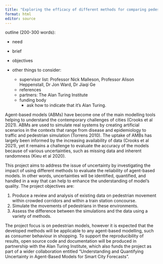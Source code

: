 ```yaml
---
title: "Exploring the efficacy of different methods for comparing pedestrian simulations against empirical data"
format: html
editor: source
---
```


outline (200-300 words):

-   need

-   brief

-   objectives

-   other things to consider:

    -   supervisor list: Professor Nick Malleson, Professor Alison Heppenstall, Dr Jon Ward, Dr Jiaqi Ge
    -   references
    -   partners: The Alan Turing Institute
    -   funding body
        -   ask how to indicate that it's Alan Turing.

Agent-based models (ABMs) have become one of the main modelling tools helping to understand the contemporary challenges of cities (Crooks et al 2021). ABMs are used to simulate real systems by creating artificial scenarios in the contexts that range from disease and epidemiology to traffic and pedestrian simulation (Torrens 2010). The uptake of AMBs has largely been informed by the increasing availability of data (Crooks et al 2021), yet it remains a challenge to evaluate the accuracy of the models because of various uncertainties, such as missing data and inherent randomness (Kieu et al 2020).

This project aims to address the issue of uncertainty by investigating the impact of using different methods to evaluate the reliability of agent-based models. In other words, uncertainties will be identified, quantified, and handled in a way that can help to enhance the understanding of model's quality. The project objectives are:

1.  Produce a review and analysis of existing data on pedestrian movement within crowded corridors and within a train station concourse.
2.  Simulate the movements of pedestrians in these environments.
3.  Assess the difference between the simulations and the data using a variety of methods.

The project focus is on pedestrian models, however it is expected that the developed methods will be applicable to any agent-based modelling, such as consumer behaviour in shopping. To support the reproducibility of results, open source code and documentation will be produced in partnership with the Alan Turing Institute, which also funds the project as part of a wider collaboration entitled "Understanding and Quantifying Uncertainty in Agent-Based Models for Smart City Forecasts".
